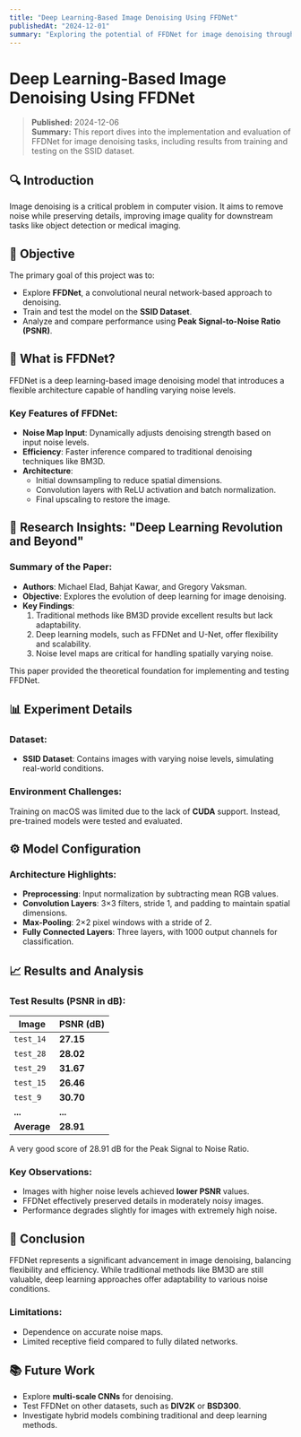 ```yaml
---
title: "Deep Learning-Based Image Denoising Using FFDNet"
publishedAt: "2024-12-01"
summary: "Exploring the potential of FFDNet for image denoising through hands-on training and testing."
---
```


# Deep Learning-Based Image Denoising Using FFDNet

> **Published:** 2024-12-06  
> **Summary:** This report dives into the implementation and evaluation of FFDNet for image denoising tasks, including results from training and testing on the SSID dataset.

## 🔍 Introduction

Image denoising is a critical problem in computer vision. It aims to remove noise while preserving details, improving image quality for downstream tasks like object detection or medical imaging.

## 🚀 Objective

The primary goal of this project was to:

- Explore **FFDNet**, a convolutional neural network-based approach to denoising.
- Train and test the model on the **SSID Dataset**.
- Analyze and compare performance using **Peak Signal-to-Noise Ratio (PSNR)**.

## 🧠 What is FFDNet?

FFDNet is a deep learning-based image denoising model that introduces a flexible architecture capable of handling varying noise levels.

### Key Features of FFDNet:

- **Noise Map Input**: Dynamically adjusts denoising strength based on input noise levels.
- **Efficiency**: Faster inference compared to traditional denoising techniques like BM3D.
- **Architecture**:
  - Initial downsampling to reduce spatial dimensions.
  - Convolution layers with ReLU activation and batch normalization.
  - Final upscaling to restore the image.

## 🔬 Research Insights: "Deep Learning Revolution and Beyond"

### Summary of the Paper:

- **Authors**: Michael Elad, Bahjat Kawar, and Gregory Vaksman.
- **Objective**: Explores the evolution of deep learning for image denoising.
- **Key Findings**:
  1. Traditional methods like BM3D provide excellent results but lack adaptability.
  2. Deep learning models, such as FFDNet and U-Net, offer flexibility and scalability.
  3. Noise level maps are critical for handling spatially varying noise.

This paper provided the theoretical foundation for implementing and testing FFDNet.

## 📊 Experiment Details

### Dataset:

- **SSID Dataset**: Contains images with varying noise levels, simulating real-world conditions.

### Environment Challenges:

Training on macOS was limited due to the lack of **CUDA** support. Instead, pre-trained models were tested and evaluated.

## ⚙️ Model Configuration

### Architecture Highlights:

- **Preprocessing**: Input normalization by subtracting mean RGB values.
- **Convolution Layers**: 3×3 filters, stride 1, and padding to maintain spatial dimensions.
- **Max-Pooling**: 2×2 pixel windows with a stride of 2.
- **Fully Connected Layers**: Three layers, with 1000 output channels for classification.

## 📈 Results and Analysis

### Test Results (PSNR in dB):

| **Image**   | **PSNR (dB)** |
| ----------- | ------------- |
| `test_14`   | **27.15**     |
| `test_28`   | **28.02**     |
| `test_29`   | **31.67**     |
| `test_15`   | **26.46**     |
| `test_9`    | **30.70**     |
| **...**     | **...**       |
| **Average** | **28.91**     |

A very good score of 28.91 dB for the Peak Signal to Noise Ratio.

### Key Observations:

- Images with higher noise levels achieved **lower PSNR** values.
- FFDNet effectively preserved details in moderately noisy images.
- Performance degrades slightly for images with extremely high noise.

## 🌟 Conclusion

FFDNet represents a significant advancement in image denoising, balancing flexibility and efficiency. While traditional methods like BM3D are still valuable, deep learning approaches offer adaptability to various noise conditions.

### Limitations:

- Dependence on accurate noise maps.
- Limited receptive field compared to fully dilated networks.

## 📚 Future Work

- Explore **multi-scale CNNs** for denoising.
- Test FFDNet on other datasets, such as **DIV2K** or **BSD300**.
- Investigate hybrid models combining traditional and deep learning methods.
